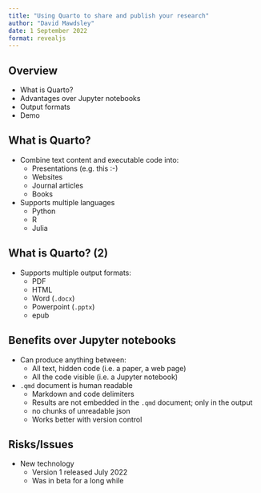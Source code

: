 ```yaml
---
title: "Using Quarto to share and publish your research"
author: "David Mawdsley"
date: 1 September 2022
format: revealjs
---
```


## Overview 

- What is Quarto?
- Advantages over Jupyter notebooks
- Output formats
- Demo

## What is Quarto?

- Combine text content and executable code into:
  - Presentations (e.g. this :-)
  - Websites
  - Journal articles
  - Books
- Supports multiple languages
  - Python
  - R
  - Julia
  


## What is Quarto? (2)

- Supports multiple output formats:
  - PDF
  - HTML
  - Word (`.docx`)
  - Powerpoint (`.pptx`)
  - epub

## Benefits over Jupyter notebooks

- Can produce anything between:
  - All text, hidden code (i.e. a paper, a web page)
  - All the code visible (i.e. a Jupyter notebook)
- `.qmd` document is human readable
  - Markdown and code delimiters
  - Results are not embedded in the `.qmd` document; only in the output
  - no chunks of unreadable json
  - Works better with version control

## Risks/Issues

- New technology
  - Version 1 released July 2022
  - Was in beta for a long while

